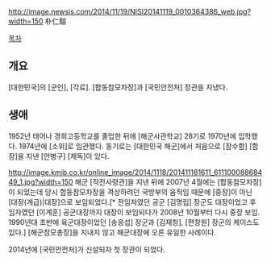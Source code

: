 http://image.newsis.com/2014/11/19/NISI20141119_0010364386_web.jpg?width=150
朴仁鎔

[[목차]]
== 개요 ==
[대한민국]의 [군인], [각료]. [합동참모차장]과 [국민안전처] 장관을 지냈다.

== 생애 ==
1952년 태어나 경희고등학교를 졸업한 뒤에 [해군사관학교] 28기로 1970년에 입학했다. 1974년에 [소위]로 임관했다. 동기로는 [대한민국 해군]에서 처음으로 [잠수함] [함장]을 지낸 [안병구] [제독]이 있다.  

http://image.kmib.co.kr/online_image/2014/1118/201411181611_61110008868449_1.jpg?width=150
해군 [작전사령관]을 지낸 뒤에 2007년 4월에는 [합동참모차장]이 되었는데 당시 합동참모차장을 격상하려던 국방부의 움직임 때문에 [중장]이 아닌 [대장(계급)|대장]으로 보임되었다.[* 전임자였던 공군 [김명립] 장군도 대장이었고 후임자였던 [이계훈] 공군대장까지 대장이 보임되다가 2008년 10월부터 다시 중장 보임. 1990년대 초반에 육군대장이었던 [송응섭] 장군과 [김재창], [편창원] 장군의 케이스도 있다.] [해군참모총장]을 지내지 않고 해군대장에 오른 유일한 사례이다.

2014년에 [국민안전처]가 신설되자 첫 장관이 되었다.
